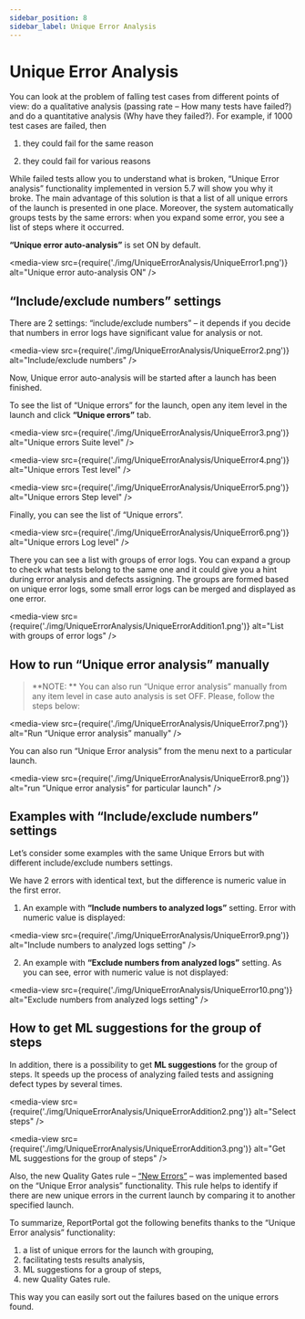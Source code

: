 ```yaml
---
sidebar_position: 8
sidebar_label: Unique Error Analysis
---
```


# Unique Error Analysis

You can look at the problem of falling test cases from different points of view: do a qualitative analysis (passing rate – How many tests have failed?) and do a quantitative analysis (Why have they failed?). For example, if 1000 test cases are failed, then

1. they could fail for the same reason

2. they could fail for various reasons

While failed tests allow you to understand what is broken, “Unique Error analysis” functionality implemented in version 5.7 will show you why it broke. The main advantage of this solution is that a list of all unique errors of the launch is presented in one place. Moreover, the system automatically groups tests by the same errors: when you expand some error, you see a list of steps where it occurred.

**“Unique error auto-analysis”** is set ON by default.

<media-view src={require('./img/UniqueErrorAnalysis/UniqueError1.png')} alt="Unique error auto-analysis ON" />

## “Include/exclude numbers” settings

There are 2 settings: “include/exclude numbers” – it depends if you decide that numbers in error logs have significant value for analysis or not.

<media-view src={require('./img/UniqueErrorAnalysis/UniqueError2.png')} alt="Include/exclude numbers" />

Now, Unique error auto-analysis will be started after a launch has been finished. 
 
To see the list of “Unique errors” for the launch, open any item level in the launch and click **“Unique errors”** tab. 

<media-view src={require('./img/UniqueErrorAnalysis/UniqueError3.png')} alt="Unique errors Suite level" />

<media-view src={require('./img/UniqueErrorAnalysis/UniqueError4.png')} alt="Unique errors Test level" />

<media-view src={require('./img/UniqueErrorAnalysis/UniqueError5.png')} alt="Unique errors Step level" />

Finally, you can see the list of “Unique errors”.

<media-view src={require('./img/UniqueErrorAnalysis/UniqueError6.png')} alt="Unique errors Log level" />

There you can see a list with groups of error logs. You can expand a group to check what tests belong to the same one and it could give you a hint during error analysis and defects assigning. The groups are formed based on unique error logs, some small error logs can be merged and displayed as one error.

<media-view src={require('./img/UniqueErrorAnalysis/UniqueErrorAddition1.png')} alt="List with groups of error logs" />

## How to run “Unique error analysis” manually

>**NOTE: **
You can also run “Unique error analysis” manually from any item level in case auto analysis is set OFF. Please, follow the steps below: 

<media-view src={require('./img/UniqueErrorAnalysis/UniqueError7.png')} alt="Run “Unique error analysis” manually" />

You can also run “Unique Error analysis” from the menu next to a particular launch.

<media-view src={require('./img/UniqueErrorAnalysis/UniqueError8.png')} alt="run “Unique error analysis” for particular launch" />

## Examples with “Include/exclude numbers” settings

Let’s consider some examples with the same Unique Errors but with different include/exclude numbers settings.
 
We have 2 errors with identical text, but the difference is numeric value in the first error. 
 
1. An example with **“Include numbers to analyzed logs”** setting. Error with numeric value is displayed:

<media-view src={require('./img/UniqueErrorAnalysis/UniqueError9.png')} alt="Include numbers to analyzed logs setting" />

2. An example with **“Exclude numbers from analyzed logs”** setting. As you can see, error with numeric value is not displayed:

<media-view src={require('./img/UniqueErrorAnalysis/UniqueError10.png')} alt="Exclude numbers from analyzed logs setting" />

## How to get ML suggestions for the group of steps

In addition, there is a possibility to get **ML suggestions** for the group of steps. It speeds up the process of analyzing failed tests and assigning defect types by several times.

<media-view src={require('./img/UniqueErrorAnalysis/UniqueErrorAddition2.png')} alt="Select steps" />

<media-view src={require('./img/UniqueErrorAnalysis/UniqueErrorAddition3.png')} alt="Get ML suggestions for the group of steps" />

Also, the new Quality Gates rule – [“New Errors”](/quality-gates/QualityRulesConfiguration#new-errors-in-the-run) – was implemented based on the “Unique Error analysis” functionality. This rule helps to identify if there are new unique errors in the current launch by comparing it to another specified launch.

To summarize, ReportPortal got the following benefits thanks to the “Unique Error analysis” functionality:

1. a list of unique errors for the launch with grouping,
2. facilitating tests results analysis,
3. ML suggestions for a group of steps,
4. new Quality Gates rule.

This way you can easily sort out the failures based on the unique errors found.